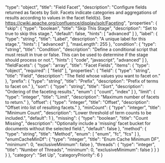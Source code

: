   "type": "object",
  "title": "Field Facet",
  "description": "Configure fields returned as facets by Solr. Facets indicate categories and aggregations of results according to values in the facet field(s). See https://cwiki.apache.org/confluence/display/solr/Faceting",
  "properties": {
    "skip": {
      "type": "boolean",
      "title": "Skip This Stage",
      "description": "Set to true to skip this stage.",
      "default": false,
      "hints": [
        "advanced"
      ]
    },
    "label": {
      "type": "string",
      "title": "Label",
      "description": "A unique label for this stage.",
      "hints": [
        "advanced"
      ],
      "maxLength": 255
    },
    "condition": {
      "type": "string",
      "title": "Condition",
      "description": "Define a conditional script that must result in true or false. This can be used to determine if the stage should process or not.",
      "hints": [
        "code",
        "javascript",
        "advanced"
      ]
    },
    "fieldFacets": {
      "type": "array",
      "title": "Facet Fields",
      "items": {
        "type": "object",
        "required": [
          "field"
        ],
        "properties": {
          "field": {
            "type": "string",
            "title": "Field",
            "description": "The field whose values you want to facet on."
          },
          "prefix": {
            "type": "string",
            "title": "Prefix",
            "description": "Prefix of terms to facet on."
          },
          "sort": {
            "type": "string",
            "title": "Sort",
            "description": "Ordering of the faceting results.",
            "enum": [
              "count",
              "index"
            ]
          },
          "limit": {
            "type": "integer",
            "title": "Limit",
            "description": "Maximum number of facets to return."
          },
          "offset": {
            "type": "integer",
            "title": "Offset",
            "description": "Offset into list of resulting facets."
          },
          "minCount": {
            "type": "integer",
            "title": "Minimum Count",
            "description": "Lower threshold of term counts to be included.",
            "default": 1
          },
          "missing": {
            "type": "boolean",
            "title": "Count Missing",
            "description": "Optionally include a 'missing' facet bucket for documents without the selected field.",
            "default": false
          },
          "method": {
            "type": "string",
            "title": "Method",
            "enum": [
              "enum",
              "fc",
              "fcs"
            ]
          },
          "enumCacheMinDf": {
            "type": "integer",
            "title": "Enum Cache Minimum DF",
            "minimum": 0,
            "exclusiveMinimum": false
          },
          "threads": {
            "type": "integer",
            "title": "Number of Threads",
            "minimum": 0,
            "exclusiveMinimum": false
          }
        }
      }
    }
  },
  "category": "Set Up",
  "categoryPriority": 6
}
